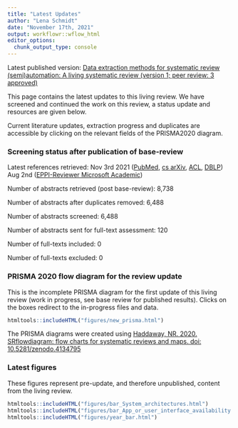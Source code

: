 ```yaml
---
title: "Latest Updates"
author: "Lena Schmidt"
date: "November 17th, 2021"
output: workflowr::wflow_html
editor_options:
  chunk_output_type: console
---
```


Latest published version: [ Data extraction methods for systematic review (semi)automation: A living systematic review (version 1; peer review: 3 approved)](https://f1000research.com/articles/10-401)

This page contains the latest updates to this living review. We have screened and continued the work on this review, a status update and resources are given below.

Current literature updates, extraction progress and duplicates are accessible by clicking on the relevant fields of the PRISMA2020 diagram.

### Screening status after publication of base-review

Latest references retrieved: Nov 3rd 2021 ([PubMed](https://pubmed.ncbi.nlm.nih.gov/), [cs arXiv](https://arxiv.org/archive/cs), [ACL](https://aclanthology.org/), [DBLP](https://dblp.org/)) Aug 2nd ([EPPI-Reviewer Microsoft Academic](https://eppi.ioe.ac.uk/cms/er4/Manuals/MicrosoftAcademicGraphinEPPI-Reviewer/tabid/3754/Default.aspx))

Number of abstracts retrieved (post base-review): 8,738 

Number of abstracts after duplicates removed: 6,488

Number of abstracts screened: 6,488

Number of abstracts sent for full-text assessment: 120


Number of full-texts included: 0

Number of full-texts excluded: 0

### PRISMA 2020 flow diagram for the review update

This is the incomplete PRISMA diagram for the first update of this living review (work in progress, see base review for published results). Clicks on the boxes redirect to the in-progress files and data.

```r
htmltools::includeHTML("figures/new_prisma.html")

```

The PRISMA diagrams were created using [Haddaway, NR. 2020. SRflowdiagram: flow charts for systematic reviews and maps. doi: 10.5281/zenodo.4134795](https://zenodo.org/record/4134795#.X67YUlCnxaQ)

### Latest figures

These figures represent pre-update, and therefore unpublished, content from the living review. 

```r
htmltools::includeHTML("figures/bar_System_architectures.html")
htmltools::includeHTML("figures/bar_App_or_user_interface_availability.html")
htmltools::includeHTML("figures/year_bar.html")
```





